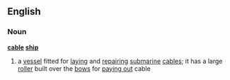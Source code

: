 ==English==
===Noun===
'''[[cable]] [[ship]]'''
#{{nautical}} a [[vessel]] fitted for [[laying]] and [[repairing]] [[submarine]] [[cable]]s; it has a large [[roller]] built over the [[bow]]s for [[paying out]] cable